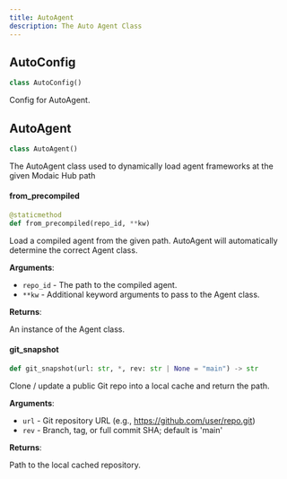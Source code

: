```yaml
---
title: AutoAgent
description: The Auto Agent Class
---
```


## AutoConfig

```python
class AutoConfig()
```

Config for AutoAgent.

## AutoAgent

```python
class AutoAgent()
```

The AutoAgent class used to dynamically load agent frameworks at the given Modaic Hub path

#### from\_precompiled

```python
@staticmethod
def from_precompiled(repo_id, **kw)
```

Load a compiled agent from the given path. AutoAgent will automatically determine the correct Agent class.

**Arguments**:

- `repo_id` - The path to the compiled agent.
- `**kw` - Additional keyword arguments to pass to the Agent class.
  

**Returns**:

  An instance of the Agent class.

#### git\_snapshot

```python
def git_snapshot(url: str, *, rev: str | None = "main") -> str
```

Clone / update a public Git repo into a local cache and return the path.

**Arguments**:

- `url` - Git repository URL (e.g., https://github.com/user/repo.git)
- `rev` - Branch, tag, or full commit SHA; default is &#x27;main&#x27;
  

**Returns**:

  Path to the local cached repository.

